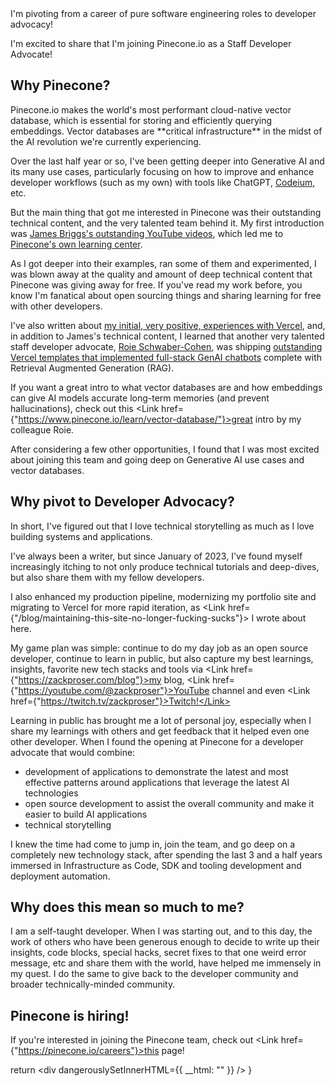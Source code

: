 <figcaption>I'm pivoting from a career of pure software engineering roles to developer advocacy!</figcaption>

I'm excited to share that I'm joining Pinecone.io as a Staff Developer Advocate!

## Why Pinecone?

<Link href={"https://pinecone.io"}>Pinecone.io</Link> makes the world's most performant cloud-native vector database, which is essential for storing and efficiently querying embeddings. Vector databases are **critical infrastructure** in the midst of the 
AI revolution we're currently experiencing. 



Over the last half year or so, I've been getting deeper into Generative AI and its many use cases, particularly focusing on how to improve and enhance developer workflows (such as my own) with tools like ChatGPT, [Codeium](/blog/codeium-review), etc.

But the main thing that got me interested in Pinecone was their outstanding technical content, and the very talented team behind it. My first introduction was [James Briggs's outstanding YouTube videos](https://www.youtube.com/c/JamesBriggs), which led me to [Pinecone's own learning center](https://pinecone.io/learn). 

As I got deeper into their examples, ran some of them and experimented, I was blown away at the quality and amount of deep technical content that Pinecone was giving away for free. If you've read my work before, you know I'm fanatical about open sourcing things
and sharing learning for free with other developers. 

I've also written about [my initial, very positive, experiences with Vercel](/blog/maintaining-this-site-no-longer-fucking-sucks), and, in addition to James's technical content, I learned that another very talented staff developer advocate, [Roie Schwaber-Cohen](https://www.linkedin.com/in/roiecohen/), was shipping [outstanding 
Vercel templates that implemented full-stack GenAI chatbots](https://vercel.com/templates/next.js/pinecone-vercel-ai) complete with Retrieval Augmented Generation (RAG).

If you want a great intro to what vector databases are and how embeddings can give AI models accurate long-term memories (and prevent hallucinations), check out this <Link href={"https://www.pinecone.io/learn/vector-database/"}>great intro</Link> by my 
colleague Roie.

After considering a few other opportunities, I found that I was most excited about joining this team and going deep on Generative AI use cases and vector databases.

## Why pivot to Developer Advocacy?

In short, I've figured out that I love technical storytelling as much as I love building systems and applications. 



I've always been a writer, but since January of 2023, I've found myself increasingly itching to not only produce technical tutorials and deep-dives, but also share them with my fellow developers. 

I also enhanced my production pipeline, modernizing my portfolio site and migrating to Vercel for more rapid iteration, as <Link href={"/blog/maintaining-this-site-no-longer-fucking-sucks"}> I wrote about here</Link>. 

<Newsletter title={null} body={null} />

My game plan was simple: continue to do my day job as an open source developer, continue to learn in public, but also capture my best learnings, insights, favorite new tech stacks and tools via <Link href={"https://zackproser.com/blog"}>my blog</Link>, <Link href={"https://youtube.com/@zackproser"}>YouTube channel</Link> and even <Link href={"https://twitch.tv/zackproser"}>Twitch!</Link>

Learning in public has brought me a lot of personal joy, especially when I share my learnings with others and get feedback that it helped even one other developer. When I found the opening at Pinecone for a developer advocate that would combine:

* development of applications to demonstrate the latest and most effective patterns around applications that leverage the latest AI technologies
* open source development to assist the overall community and make it easier to build AI applications
* technical storytelling

I knew the time had come to jump in, join the team, and go deep on a completely new technology stack, after spending the last 3 and a half years immersed in Infrastructure as Code, SDK and tooling development and deployment automation. 

## Why does this mean so much to me? 

I am a self-taught developer. When I was starting out, and to this day, the work of others who have been generous enough to decide to write up their insights, code blocks, special hacks, secret fixes to that one weird error message, etc and share them with the world, have helped me immensely in my quest. 
I do the same to give back to the developer community and broader technically-minded community.

## Pinecone is hiring!

If you're interested in joining the Pinecone team, check out <Link href={"https://pinecone.io/careers"}>this page</Link>!






  return <div dangerouslySetInnerHTML={{ __html: "" }} />
}

